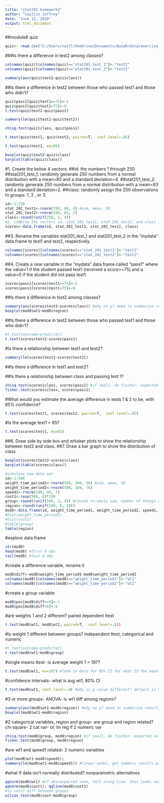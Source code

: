 ```yaml
---
title: "stat201 homework2"
author: "Caitlin Jeffrey"
date: "June 12, 2020"
output: html_document
---
```


##module8 quiz

```r
quiz<- read.csv("C:/Users/caitl/OneDrive/Documents/BaseR/data/exercise_dat/module8_quiz.csv", header=T)
```
###Is there a difference in test2 among classes?

```r
colnames(quiz)[colnames(quiz)=="stat201_test_1"]<-"test1"
colnames(quiz)[colnames(quiz)=="stat201_test_2"]<-"test2"
```

```r
summary(aov(quiz$test2~quiz$class))
```
##Is there a difference in test2 between those who passed test1 and those who didn't?
```r
quiz$pass1[quiz$test1>=75]<-1
quiz$pass1[quiz$test1<75]<-0
t.test(quiz$test2~quiz$pass1)
```
```r
summary(lm(quiz$test1~quiz$test2))
```
```r
chisq.test(quiz$class, quiz$pass1)
```

```r
t.test(quiz$test1, quiz$test2, paired=T,  conf.level=.85)
```

```r
t.test(quiz$test1, mu=85) 
```
```r
boxplot(quiz$test2~quiz$class)
barplot(table(quiz$class))
```


#1. Create the below 4 vectors: 
  ##id: the numbers 1 through 250 
  ##stat201_test_1: randomly generate 250 numbers from a normal distribution with a      mean=80 and a standard deviation=4. 
  ##stat201_test_2: randomly generate 250 numbers from a normal distribution with a      mean=83 and a standard deviation=2. 
  ##class: randomly assign the 250 observations to groups: 1, 2 , or 3.

```r
id<-1:250
stat_201_test1<-rnorm(250, 80, 4) #num, mean, SD
stat_201_test2<-rnorm(250, 83, 2)
class<-round(runif(250, 1, 4))
#2. Combine the vectors id, stat_201_test1, stat_201_test2, and class into a data.frame called "scores" 
scores<-data.frame(id, stat_201_test1, stat_201_test2, class) 
```

##3. Rename the variables stat201_test_1 and stat201_test_2 in the "mydata" data.frame to test1 and test2, respectively. 

```r
colnames(scores)[colnames(scores)=="stat_201_test1"]<-"test1"
colnames(scores)[colnames(scores)=="stat_201_test2"]<-"test2"
```

##4. Create a new variable in the "mydata" data.frame called "pass1" where the value=1 if the student passed test1 (received a score>=75) and a value=0 if the student did not pass test1. 

```r
scores$pass1[scores$test1>=75]<-1
scores$pass1[scores$test1<75]<-0
```

##Is there a difference in test2 among classes?

```r
summary(aov(scores$test2~scores$class)) #why no p? need to summarize resulting table
boxplot(mod8$wt1~mod8$region)
```

##Is there a difference in test2 between those who passed test1 and those who didn't?
```r
#t.test(outcome~predictor)
t.test(scores$test2~scores$pass1)
```

#Is there a relationship between test1 and test2? 
```r
summary(lm(scores$test1~scores$test2))
```

##Is there a difference in test1 and test2? 

##Is there a relationship between class and passing test 1? 
```r
chisq.test(scores$class, scores$pass1) #if small, do fischer- expected values less than 5
fisher.test(scores$class, scores$pass1)
```


#What would you estimate the average difference in tests 1 & 2 to be, with 85% confidence? 
```r
t.test(scores$test1, scores$test2, paired=T,  conf.level=.85)
```
#Is the average test1 = 85?
```r
t.test(scores$test1, mu=85) 
```

##6. Draw side by side box and whisker plots to show the relationship between test2 and class. 
##7. Draw a bar graph to show the distribution of class 
```r
boxplot(scores$test2~scores$class)
barplot(table(scores$class))
```


```r
#simulate new data set
id<-1:500
weight_time_period1<-rnorm(500, 200, 50) #num, mean, SD
weight_time_period2<-rnorm(500, 189, 76)
speed1<-rnorm(500, 40, 7)
cost1<-rexp(500, 6)*100
group<-round(runif(500, 3, 4)) #rounds to whole num, number of things you want then between 3 and 4 (min and max)
region<-round(runif(500, 8, 10)) 
mod8<-data.frame(id, weight_time_period1, weight_time_period2, speed1, cost1, group, region)
#hist(weight_time_period1)
#hist(cost1)
#table(group)
table(region)
```
#explore data frame
```r
str(mod8)
head(mod8) #first 6 obs
tail(mod8) #last 6 obs
```

#create a difference variable, rename it
```r
mod8$diff<-mod8$weight_time_period1-mod8$weight_time_period2
colnames(mod8)[colnames(mod8)=="weight_time_period1"]<-"wt1"
colnames(mod8)[colnames(mod8)=="weight_time_period2"]<-"wt2"
```

#create a group variable
```r
mod8$pos[mod8$diff>=0]<-1
mod8$pos[mod8$diff<0]<-0
```

#are weights 1 and 2 different? paired dependent ttest
```r
t.test(mod8$wt1, mod8$wt2, paired=T,  conf.level=.8))
```

#is weight 1 different between groups? independent ttest, categorical and numeric
```r
#t.test(outcome~predictor)
t.test(mod8$wt1~mod8$group)
```

#single means ttest- is average weight 1 = 197?
```r
t.test(mod8$wt1, mu=197) #look in here for 95% CI for what IS the mean
```

#confidence intervals- what is avg wt1, 80% CI
```r
t.test(mod8$wt1, conf.level=.8) #why is p value different? default is mu=0
```

#3 or more groups- ANOVA- is wt1 diff among regions?
```r
summary(aov(mod8$wt1~mod8$region)) #why no p? need to summarize resulting table
boxplot(mod8$wt1~mod8$region)
```

#2 categorical variables, region and group- are group and region related? chi square- 2 cat var- or, lin reg if 2 numeric var
```r
chisq.test(mod8$group, mod8$region) #if small, do fischer- expected values less than 5
fisher.test(mod8$group, mod8$region)
```

#are wt1 and speed1 related- 2 numeric variables
```r
plot(mod8$wt1~mod8$speed1);
summary(lm(mod8$wt1~mod8$speed1)) #linear model, get summary results-prT is p value
```

#what if data isn't normally distributed? nonparametric alternatives
```r
qqnorm(mod8$wt1) #if obs/expected same, fall along line- this looks normal dist
qqnorm(mod8$cost1); qqline(mod8$cost1)
#is cost1 diff between groups
wilcox.test(mod8$cost~mod8$group)
```

